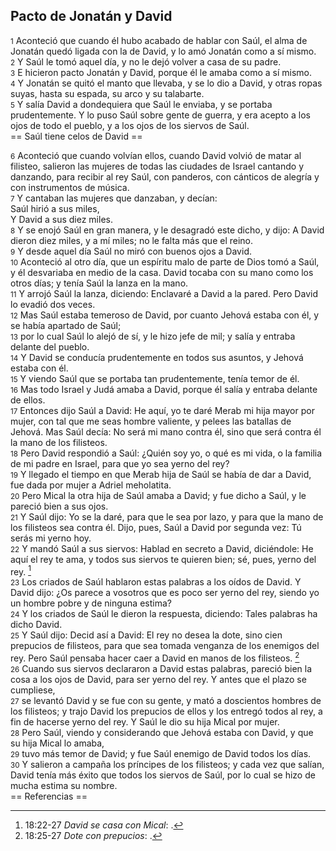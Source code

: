 == Pacto de Jonatán y David ==

{{anchor|1}} <small>1</small> Aconteció que cuando él hubo acabado de hablar con Saúl, el alma de Jonatán quedó ligada con la de David, y lo amó Jonatán como a sí mismo.<br>
{{anchor|2}} <small>2</small> Y Saúl le tomó aquel día, y no le dejó volver a casa de su padre.<br>
{{anchor|3}} <small>3</small> E hicieron pacto Jonatán y David, porque él le amaba como a sí mismo.<br>
{{anchor|4}} <small>4</small> Y Jonatán se quitó el manto que llevaba, y se lo dio a David, y otras ropas suyas, hasta su espada, su arco y su talabarte.<br>
{{anchor|5}} <small>5</small> Y salía David a dondequiera que Saúl le enviaba, y se portaba prudentemente. Y lo puso Saúl sobre gente de guerra, y era acepto a los ojos de todo el pueblo, y a los ojos de los siervos de Saúl.<br>
== Saúl tiene celos de David ==

{{anchor|6}} <small>6</small> Aconteció que cuando volvían ellos, cuando David volvió de matar al filisteo, salieron las mujeres de todas las ciudades de Israel cantando y danzando, para recibir al rey Saúl, con panderos, con cánticos de alegría y con instrumentos de música.<br>
{{anchor|7}} <small>7</small> Y cantaban las mujeres que danzaban, y decían:<br>
Saúl hirió a sus miles,<br>
Y David a sus diez miles.<br>
{{anchor|8}} <small>8</small> Y se enojó Saúl en gran manera, y le desagradó este dicho, y dijo: A David dieron diez miles, y a mí miles; no le falta más que el reino.<br>
{{anchor|9}} <small>9</small> Y desde aquel día Saúl no miró con buenos ojos a David.<br>
{{anchor|10}} <small>10</small> Aconteció al otro día, que un espíritu malo de parte de Dios tomó a Saúl, y él desvariaba en medio de la casa. David tocaba con su mano como los otros días; y tenía Saúl la lanza en la mano.<br>
{{anchor|11}} <small>11</small> Y arrojó Saúl la lanza, diciendo: Enclavaré a David a la pared. Pero David lo evadió dos veces.<br>
{{anchor|12}} <small>12</small> Mas Saúl estaba temeroso de David, por cuanto Jehová estaba con él, y se había apartado de Saúl;<br>
{{anchor|13}} <small>13</small> por lo cual Saúl lo alejó de sí, y le hizo jefe de mil; y salía y entraba delante del pueblo.<br>
{{anchor|14}} <small>14</small> Y David se conducía prudentemente en todos sus asuntos, y Jehová estaba con él.<br>
{{anchor|15}} <small>15</small> Y viendo Saúl que se portaba tan prudentemente, tenía temor de él.<br>
{{anchor|16}} <small>16</small> Mas todo Israel y Judá amaba a David, porque él salía y entraba delante de ellos.<br>
{{anchor|17}} <small>17</small> Entonces dijo Saúl a David: He aquí, yo te daré Merab mi hija mayor por mujer, con tal que me seas hombre valiente, y pelees las batallas de Jehová. Mas Saúl decía: No será mi mano contra él, sino que será contra él la mano de los filisteos.<br>
{{anchor|18}} <small>18</small> Pero David respondió a Saúl: ¿Quién soy yo, o qué es mi vida, o la familia de mi padre en Israel, para que yo sea yerno del rey?<br>
{{anchor|19}} <small>19</small> Y llegado el tiempo en que Merab hija de Saúl se había de dar a David, fue dada por mujer a Adriel meholatita.<br>
{{anchor|20}} <small>20</small> Pero Mical la otra hija de Saúl amaba a David; y fue dicho a Saúl, y le pareció bien a sus ojos.<br>
{{anchor|21}} <small>21</small> Y Saúl dijo: Yo se la daré, para que le sea por lazo, y para que la mano de los filisteos sea contra él. Dijo, pues, Saúl a David por segunda vez: Tú serás mi yerno hoy.<br>
{{anchor|22}} <small>22</small> Y mandó Saúl a sus siervos: Hablad en secreto a David, diciéndole: He aquí el rey te ama, y todos sus siervos te quieren bien; sé, pues, yerno del rey. <ref>18:22-27 ''David se casa con Mical'': {{lib|LU|97|9|10}}.</ref><br>
{{anchor|23}} <small>23</small> Los criados de Saúl hablaron estas palabras a los oídos de David. Y David dijo: ¿Os parece a vosotros que es poco ser yerno del rey, siendo yo un hombre pobre y de ninguna estima?<br>
{{anchor|24}} <small>24</small> Y los criados de Saúl le dieron la respuesta, diciendo: Tales palabras ha dicho David.<br>
{{anchor|25}} <small>25</small> Y Saúl dijo: Decid así a David: El rey no desea la dote, sino cien prepucios de filisteos, para que sea tomada venganza de los enemigos del rey. Pero Saúl pensaba hacer caer a David en manos de los filisteos. <ref>18:25-27 ''Dote con prepucios'': {{lib|LU|70|1|18}}.</ref><br>
{{anchor|26}} <small>26</small> Cuando sus siervos declararon a David estas palabras, pareció bien la cosa a los ojos de David, para ser yerno del rey. Y antes que el plazo se cumpliese,<br>
{{anchor|27}} <small>27</small> se levantó David y se fue con su gente, y mató a doscientos hombres de los filisteos; y trajo David los prepucios de ellos y los entregó todos al rey, a fin de hacerse yerno del rey. Y Saúl le dio su hija Mical por mujer.<br>
{{anchor|28}} <small>28</small> Pero Saúl, viendo y considerando que Jehová estaba con David, y que su hija Mical lo amaba,<br>
{{anchor|29}} <small>29</small> tuvo más temor de David; y fue Saúl enemigo de David todos los días.<br>
{{anchor|30}} <small>30</small> Y salieron a campaña los príncipes de los filisteos; y cada vez que salían, David tenía más éxito que todos los siervos de Saúl, por lo cual se hizo de mucha estima su nombre.<br>
== Referencias ==

<references />
